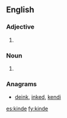==English==

===Adjective===
{{head|en|adjective}}

# {{obsolete spelling of|kind|lang=en}}

===Noun===
{{en-noun}}

# {{obsolete spelling of|kind|lang=en}}

===Anagrams===
* [[deink#English|deink]], [[inked#English|inked]], [[kendi#English|kendi]]

[[es:kinde]]
[[fy:kinde]]